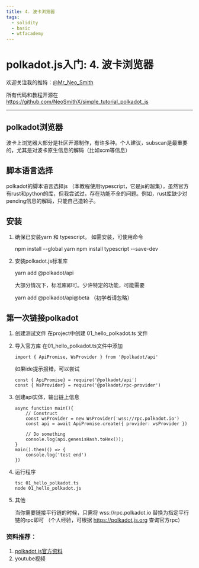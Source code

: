 ```yaml
---
title: 4. 波卡浏览器
tags:
  - solidity
  - basic
  - wtfacademy
---
```



# polkadot.js入门: 4. 波卡浏览器 

<QuizProgress courseId={SOLIDITY_COURSE_ID} lessonId={SOLIDITY_BASIC_LESSON_ID_1}></QuizProgress>

欢迎关注我的推特：[@Mr_Neo_Smith](https://twitter.com/Mr_Neo_Smith)

所有代码和教程开源在 https://github.com/NeoSmithX/simple_tutorial_polkadot_js

-----

## polkadot浏览器
波卡上浏览器大部分是社区开源制作，有许多种。个人建议，subscan是最重要的，尤其是对波卡原生信息的解码（比如xcm等信息）



## 脚本语言选择
polkadot的脚本语言选择js （本教程使用typescript，它是js的超集），虽然官方有rust和python的库，但我尝试过，存在功能不全的问题。例如，rust库缺少对pending信息的解码，只能自己造轮子。
## 安装
1. 确保已安装yarn 和 typescript。 如需安装，可使用命令 

    npm install --global yarn
    npm install typescript --save-dev

2. 安装polkadot.js标准库

    yarn add @polkadot/api

    大部分情况下，标准库即可。少许特定的功能，可能需要  

    yarn add @polkadot/api@beta （初学者请忽略）

## 第一次链接polkadot
1. 创建测试文件
    在project中创建 01_hello_polkadot.ts 文件
2. 导入官方库
    在01_hello_polkadot.ts文件中添加
    ```
    import { ApiPromise, WsProvider } from '@polkadot/api'  
    ```
    如果ide提示报错，可以尝试
    ```
    const { ApiPromise} = require('@polkadot/api')
    const { WsProvider} = require('@polkadot/rpc-provider')
    ```

3. 创建api实体，输出链上信息

    ```
    async function main(){
        // Construct
        const wsProvider = new WsProvider('wss://rpc.polkadot.io')
        const api = await ApiPromise.create({ provider: wsProvider })

        // Do something
        console.log(api.genesisHash.toHex());
    }
    main().then(() => {
        console.log('test end')
    })
    ```
4. 运行程序
    ```
    tsc 01_hello_polkadot.ts 
    node 01_hello_polkadot.js
    ```

5. 其他

    当你需要链接平行链的时候，只需将 wss://rpc.polkadot.io 替换为指定平行链的rpc即可 （个人经验，可根据 https://polkadot.js.org 查询官方rpc）




### 资料推荐：
1. [polkadot.js官方资料](https://polkadot.js.org/docs/)
2. youtube视频

